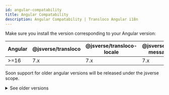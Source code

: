 ```yaml
---
id: angular-compatability
title: Angular Compatability
description: Angular Compatability | Transloco Angular i18n
---
```


Make sure you install the version corresponding to your Angular version:

<div className="compatability-table">

| Angular         | @jsverse/transloco | @jsverse/transloco-locale | @jsverse/transloco-messageformat | @jsverse/transloco-preload-langs | @jsverse/transloco-persist-translations | @jsverse/transloco-persist-lang |
| --------------- | ------------------ | ------------------------- | -------------------------------- | -------------------------------- | --------------------------------------- | ------------------------------- |
| >=16            | 7.x                | 7.x                       | 7.x                              | 7.x                              | 7.x                                     | 7.x                             |

Soon support for older angular versions will be released under the jsverse scope.
<details>
  <summary>See older versions</summary>
  <div>
| Angular          | @ngneat/transloco | @ngneat/transloco-locale | @ngneat/transloco-messageformat | @ngneat/transloco-preload-langs | @ngneat/transloco-persist-translations | @ngneat/transloco-persist-lang |
| ---------------- | ----------------- | ------------------------ | ------------------------------- | ------------------------------- | -------------------------------------- | ------------------------------ |
| >=13 \<16        | 4.x               | 4.x                      | 4.x                             | 4.x                             | 4.x                                    | 4.x                            |
| 12               | 3.x               | 3.x                      | 3.x                             | 3.x                             | 3.x                                    | 3.x                            |
| >=6 \<12         | 2.x               | \<3                      | \<3                             | \<3                             | \<3                                    | \<3                            |
  </div>

</details>
</div>
